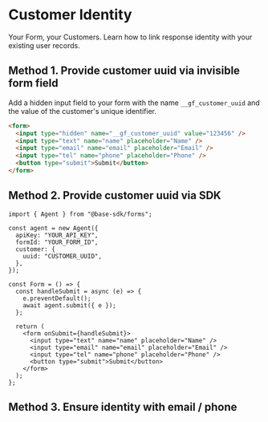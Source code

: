 # Customer Identity

Your Form, your Customers. Learn how to link response identity with your existing user records.

## Method 1. Provide customer uuid via invisible form field

Add a hidden input field to your form with the name `__gf_customer_uuid` and the value of the customer's unique identifier.

```html
<form>
  <input type="hidden" name="__gf_customer_uuid" value="123456" />
  <input type="text" name="name" placeholder="Name" />
  <input type="email" name="email" placeholder="Email" />
  <input type="tel" name="phone" placeholder="Phone" />
  <button type="submit">Submit</button>
</form>
```

## Method 2. Provide customer uuid via SDK

```tsx
import { Agent } from "@base-sdk/forms";

const agent = new Agent({
  apiKey: "YOUR_API_KEY",
  formId: "YOUR_FORM_ID",
  customer: {
    uuid: "CUSTOMER_UUID",
  },
});

const Form = () => {
  const handleSubmit = async (e) => {
    e.preventDefault();
    await agent.submit({ e });
  };

  return (
    <form onSubmit={handleSubmit}>
      <input type="text" name="name" placeholder="Name" />
      <input type="email" name="email" placeholder="Email" />
      <input type="tel" name="phone" placeholder="Phone" />
      <button type="submit">Submit</button>
    </form>
  );
};
```

## Method 3. Ensure identity with email / phone
